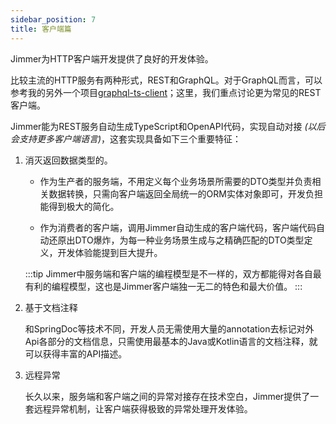 ```yaml
---
sidebar_position: 7
title: 客户端篇
---
```



Jimmer为HTTP客户端开发提供了良好的开发体验。

比较主流的HTTP服务有两种形式，REST和GraphQL。对于GraphQL而言，可以参考我的另外一个项目[graphql-ts-client](https://github.com/babyfish-ct/graphql-ts-client)；这里，我们重点讨论更为常见的REST客户端。

Jimmer能为REST服务自动生成TypeScript和OpenAPI代码，实现自动对接 *(以后会支持更多客户端语言)*，这套实现具备如下三个重要特征：

1.  消灭返回数据类型的<ViewMore buttonText="DTO爆炸问题"><DtoExplosion/></ViewMore>。

    -   作为生产者的服务端，不用定义每个业务场景所需要的DTO类型并负责相关数据转换，只需向客户端返回全局统一的ORM实体对象即可，开发负担能得到极大的简化。

    -   作为消费者的客户端，调用Jimmer自动生成的客户端代码，客户端代码自动还原出DTO爆炸，为每一种业务场景生成与之精确匹配的DTO类型定义，开发体验能提到巨大提升。

    :::tip
    Jimmer中服务端和客户端的编程模型是不一样的，双方都能得对各自最有利的编程模型，这也是Jimmer客户端独一无二的特色和最大价值。
    :::

2.  基于文档注释

    和SpringDoc等技术不同，开发人员无需使用大量的annotation去标记对外Api各部分的文档信息，只需使用最基本的Java或Kotlin语言的文档注释，就可以获得丰富的API描述。

3.  远程异常

    长久以来，服务端和客户端之间的异常对接存在技术空白，Jimmer提供了一套远程异常机制，让客户端获得极致的异常处理开发体验。